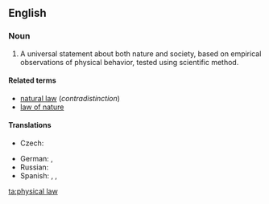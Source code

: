 ==English==
{{wikipedia}}

===Noun===
{{en-noun}}

# A universal statement about both nature and society, based on empirical observations of physical behavior, tested using scientific method.

====Related terms====
* [[natural law]] (''contradistinction'')
* [[law of nature]]

====Translations====
{{trans-top|physical law}}
* Czech: {{t|cs|přírodní zákon|m}}
{{trans-mid}}
* German: {{t+|de|Naturgesetz|n}}, {{t|de|physikalisches Gesetz|n}}
* Russian: {{t|ru|физи́ческий зако́н|m}}
* Spanish: {{t|es|ley de la naturaleza|f}}, {{t|es|leyes naturales|f-p}}, {{t|es|ley científica|f}}
{{trans-bottom}}

[[ta:physical law]]